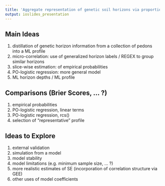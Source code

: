 ```yaml
---
title: 'Aggregate representation of genetic soil horizons via proportional-odds logistic regression'
output: ioslides_presentation
---
```


## Main Ideas
1. distillation of genetic horizon information from a collection of pedons into a ML profile
2. micro-correlation: use of generalized horizon labels / REGEX to group similar horizons
3. slice-wise estimation: of empirical probabilities
4. PO-logistic regression: more general model
5. ML horizon depths / ML profile

## Comparisons (Brier Scores, ... ?)
1. empirical probabilities
2. PO-logistic regression, linear terms
3. PO-logistic regression, rcs()
4. selection of "representative" profile

## Ideas to Explore
1. external validation
2. simulation from a model
3. model stability
4. model limitations (e.g. minimum sample size, ... ?)
5. more realistic estimates of SE (incorporation of correlation structure via GEE)
6. other uses of model coefficients
